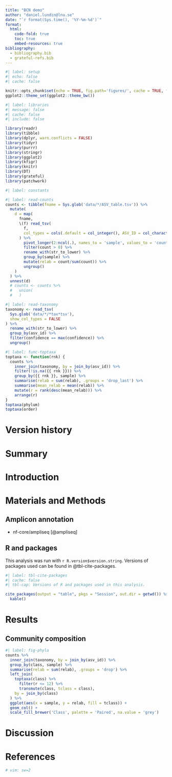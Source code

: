 ```yaml
---
title: "BCN demo"
author: "daniel.lundin@lnu.se"
date: "`r format(Sys.time(), '%Y-%m-%d')`"
format:
  html:
    code-fold: true
    toc: true
    embed-resources: true
bibliography:
  - bibliography.bib
  - grateful-refs.bib
---
```


```r
#| label: setup
#| echo: false
#| cache: false

knitr::opts_chunk$set(echo = TRUE, fig.path='figures/', cache = TRUE, fig.width = 10)
ggplot2::theme_set(ggplot2::theme_bw())
```

```r
#| label: libraries
#| message: false
#| cache: false
#| include: false

library(readr)
library(tibble)
library(dplyr, warn.conflicts = FALSE)
library(tidyr)
library(purrr)
library(stringr)
library(ggplot2)
library(kfigr)
library(knitr)
library(DT)
library(grateful)
library(patchwork)
```

```r
#| label: constants
```

```r
#| label: read-counts
counts <- tibble(fname = Sys.glob('data/*/ASV_table.tsv')) %>%
  mutate(
    d = map(
      fname,
      \(f) read_tsv(
        f,
        col_types = cols(.default = col_integer(), ASV_ID = col_character())
      ) %>%
        pivot_longer(2:ncol(.), names_to = 'sample', values_to = 'count') %>%
        filter(count > 0) %>%
        rename_with(str_to_lower) %>%
        group_by(sample) %>%
        mutate(relab = count/sum(count)) %>%
        ungroup()
    )
  ) %>%
  unnest(d)
  # counts <- counts %>%
  #   union(
  #   )
```

```r
#| label: read-taxonomy
taxonomy <- read_tsv(
  Sys.glob('data/*/*tax*tsv'),
  show_col_types = FALSE
) %>%
  rename_with(str_to_lower) %>%
  group_by(asv_id) %>%
  filter(confidence == max(confidence)) %>%
  ungroup()
```

```r
#| label: func-toptaxa
toptaxa <- function(rnk) {
  counts %>%
    inner_join(taxonomy, by = join_by(asv_id)) %>%
    filter(!is.na({{ rnk }})) %>%
    group_by({{ rnk }}, sample) %>%
    summarise(relab = sum(relab), .groups = 'drop_last') %>%
    summarise(mean_relab = mean(relab)) %>%
    mutate(r = rank(desc(mean_relab))) %>%
    arrange(r)
}
toptaxa(phylum)
toptaxa(order)
```

# Version history

# Summary

# Introduction

# Materials and Methods

## Amplicon annotation

* nf-core/ampliseq [@ampliseq]

## R and packages

This analysis was run with `r R.version$version.string`. Versions of packages used can be found in @tbl-cite-packages.

```r
#| label: tbl-cite-packages
#| cache: false
#| tbl-cap: Versions of R and packages used in this analysis.

cite_packages(output = "table", pkgs = "Session", out.dir = getwd()) %>%
  kable()
```

# Results

## Community composition

```r
#| label: fig-phyla
counts %>%
  inner_join(taxonomy, by = join_by(asv_id)) %>%
  group_by(class, sample) %>%
  summarise(relab = sum(relab), .groups = 'drop') %>%
  left_join(
    toptaxa(class) %>%
      filter(r <= 12) %>%
      transmute(class, tclass = class),
    by = join_by(class)
  ) %>%
  ggplot(aes(x = sample, y = relab, fill = tclass)) +
  geom_col() +
  scale_fill_brewer('Class', palette = 'Paired', na.value = 'grey')
```


# Discussion

# References

```r
# vim: sw=2
```
